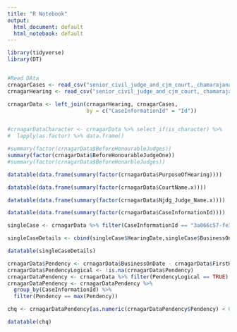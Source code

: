 ---
title: "R Notebook"
output:
  html_document: default
  html_notebook: default
---

```{r}
library(tidyverse)
library(DT)


#Read DAta 
crnagarCases <- read_csv("senior_civil_judge_and_cjm_court,_chamarajanagar_cases_processed.csv")
crnagarHearing <- read_csv("senior_civil_judge_and_cjm_court,_chamarajanagar_hearings_processed.csv")

crnagarData <- left_join(crnagarHearing, crnagarCases, 
                         by = c("CaseInformationId" = "Id"))



```
```{r}
#crnagarDataCharacter <- crnagarData %>% select_if(is_character) %>% 
#  lapply(as.factor) %>% data.frame()

#summary(factor(crnagarData$BeforeHonourableJudges))
summary(factor(crnagarData$BeforeHonourableJudgeOne))
#summary(factor(crnagarData$BeforeHonarbleJudges))

```
```{r}
datatable(data.frame(summary(factor(crnagarData$PurposeOfHearing))))
```
```{r}
datatable(data.frame(summary(factor(crnagarData$CourtName.x))))

```
```{r}
datatable(data.frame(summary(factor(crnagarData$Njdg_Judge_Name.x))))
```

```{r}
datatable(data.frame(summary(factor(crnagarData$CaseInformationId))))

```
```{r}
singleCase <- crnagarData %>% filter(CaseInformationId == "3a066c57-fe36-405a-8a77-fb13d09e7436")

singleCaseDetails <- cbind(singleCase$HearingDate,singleCase$BusinessOnDate,singleCase$FirstHearingDate)

datatable(singleCaseDetails)
```

```{r}
crnagarData$Pendency <- crnagarData$BusinessOnDate - crnagarData$FirstHearingDate 
crnagarData$PendencyLogical <- !is.na(crnagarData$Pendency)
crnagarDataPendency <- crnagarData %>% filter(PendencyLogical == TRUE)
crnagarDataPendency <- crnagarDataPendency %>% 
  group_by(CaseInformationId) %>%
  filter(Pendency == max(Pendency))

chq <- crnagarDataPendency[as.numeric(crnagarDataPendency$Pendency) < 0,]

datatable(chq)
```

